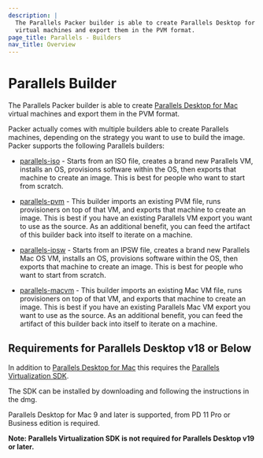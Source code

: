 ```yaml
---
description: |
  The Parallels Packer builder is able to create Parallels Desktop for Mac
  virtual machines and export them in the PVM format.
page_title: Parallels - Builders
nav_title: Overview
---
```


# Parallels Builder

The Parallels Packer builder is able to create [Parallels Desktop for
Mac](https://www.parallels.com/products/desktop/) virtual machines and export
them in the PVM format.

Packer actually comes with multiple builders able to create Parallels machines,
depending on the strategy you want to use to build the image. Packer supports
the following Parallels builders:

- [parallels-iso](/packer/plugins/builders/parallels/iso) - Starts from an ISO
  file, creates a brand new Parallels VM, installs an OS, provisions software
  within the OS, then exports that machine to create an image. This is best
  for people who want to start from scratch.

- [parallels-pvm](/packer/plugins/builders/parallels/pvm) - This builder imports
  an existing PVM file, runs provisioners on top of that VM, and exports that
  machine to create an image. This is best if you have an existing Parallels
  VM export you want to use as the source. As an additional benefit, you can
  feed the artifact of this builder back into itself to iterate on a machine.

- [parallels-ipsw](/packer/plugins/builders/parallels/ipsw) - Starts from an IPSW
  file, creates a brand new Parallels Mac OS VM, installs an OS, provisions software
  within the OS, then exports that machine to create an image. This is best
  for people who want to start from scratch.

- [parallels-macvm](/packer/plugins/builders/parallels/macvm) - This builder imports
  an existing Mac VM file, runs provisioners on top of that VM, and exports that
  machine to create an image. This is best if you have an existing Parallels
  Mac VM export you want to use as the source. As an additional benefit, you can
  feed the artifact of this builder back into itself to iterate on a machine.

## Requirements for Parallels Desktop v18 or Below

In addition to [Parallels Desktop for
Mac](https://www.parallels.com/products/desktop/) this requires the [Parallels
Virtualization SDK](https://www.parallels.com/downloads/desktop/).

The SDK can be installed by downloading and following the instructions in the
dmg.

Parallels Desktop for Mac 9 and later is supported, from PD 11 Pro or Business
edition is required.

**Note: Parallels Virtualization SDK is not required for Parallels Desktop v19 or later.**
